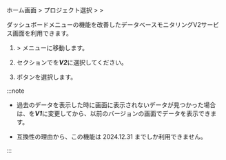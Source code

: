 <Title hashid="restorev2" level={props.level}>V2サービス画面を利用する</Title>

ホーム画面 > プロジェクト選択 > <Cmdname sid="side_management" className="uitext" /> > <Cmdname sid="side_projectManagement" className="uitext" />

<ImgLang img='db-v2-ver-management.png' desc='プロジェクトバージョン管理' />

ダッシュボードメニューの機能を改善したデータベースモニタリングV2サービス画面を利用できます。 

1. <Cmdname sid="side_management" className="uitext" /> &gt; <Cmdname sid="side_projectManagement" className="uitext" />メニューに移動します。

2. <Cmdname sid="TTL06144" className="uitext" />セクションで<Cmdname sid="TTL06145" className="uitext" />を***V2***に選択してください。

3. <Cmdname sid="save" className="uitext" />ボタンを選択します。

:::note

- 過去のデータを表示した時に画面に表示されないデータが見つかった場合は、<Cmdname sid="TTL06145" className="uitext" />を***V1***に変更してから、以前のバージョンの画面でデータを表示できます。

- 互換性の理由から、この機能は 2024.12.31 までしか利用できません。

:::
